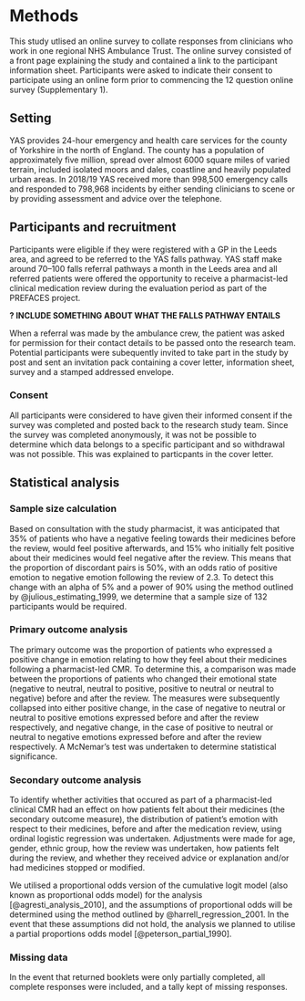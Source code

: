 # Methods {-}

This study utlised an online survey to collate responses from clinicians who work in one  regional NHS Ambulance Trust. The online survey consisted of a front page explaining the study and contained a link to the participant information sheet. Participants were asked to indicate their consent to participate using an online form prior to commencing the 12 question online survey (Supplementary 1).

## Setting {-}

YAS provides 24-hour emergency and health care services for the county of Yorkshire in the north of England. The county has a population of approximately five million, spread over almost 6000 square miles of varied terrain, included isolated moors and dales, coastline and heavily populated urban areas. In 2018/19 YAS received more than 998,500 emergency calls and responded to 798,968 incidents by either sending clinicians to scene or by providing assessment and advice over the telephone.

## Participants and recruitment {-}

Participants were eligible if they were registered with a GP in the Leeds area, and agreed to be referred to the YAS falls pathway. YAS staff make around 70–100 falls referral pathways a month in the Leeds area and all referred patients were offered the opportunity to receive a pharmacist-led clinical medication review during the evaluation period as part of the PREFACES project.

**? INCLUDE SOMETHING ABOUT WHAT THE FALLS PATHWAY ENTAILS** 

When a referral was made by the ambulance crew, the patient was asked for permission for their contact details to be passed onto the research team. Potential participants were subequently invited to take part in the study by post and sent an invitation pack containing a cover letter, information sheet, survey and a stamped addressed envelope.

### Consent 
All participants were considered to have given their informed consent if the survey was completed and posted back to the research study team. Since the survey was completed anonymously, it was not be possible to determine which data belongs to a specific participant and so withdrawal was not possible. This was explained to particpants in the cover letter.


## Statistical analysis {-}

### Sample size calculation {-}

Based on consultation with the study pharmacist, it was anticipated that 35% of patients who have a negative feeling towards their medicines before the review, would feel positive afterwards, and 15% who initially felt positive about their medicines would feel negative after the review. This means that the proportion of discordant pairs is 50%, with an odds ratio of positive emotion to negative emotion following the review of 2.3. To detect this change with an alpha of 5% and a power of 90% using the method outlined by @julious_estimating_1999, we determine that a sample size of 132 participants would be required.

### Primary outcome analysis {-}

The primary outcome was the proportion of patients who expressed a positive change in emotion relating to how they feel about their medicines following a pharmacist-led CMR. To determine this, a comparison was made between the proportions of patients who changed their emotional state (negative to neutral, neutral to positive, positive to neutral or neutral to negative) before and after the review. The measures were subsequently collapsed into either positive change, in the case of negative to neutral or neutral to positive emotions expressed before and after the review respectively, and negative change, in the case of positive to neutral or neutral to negative emotions expressed before and after the review respectively. A McNemar’s test was undertaken to determine statistical significance.

### Secondary outcome analysis {-}

To identify whether activities that occured as part of a pharmacist-led clinical CMR had an effect on how patients felt about their medicines (the secondary outcome measure), the distribution of patient’s emotion with respect to their medicines, before and after the medication review, using ordinal logistic regression was undertaken. Adjustments were made for age, gender, ethnic group, how the review was undertaken, how patients felt during the review, and whether they received advice or explanation and/or had medicines stopped or modified.

We utilised a proportional odds version of the cumulative logit model (also known as proportional odds model) for the analysis [@agresti_analysis_2010], and the assumptions of proportional odds will be determined using the method outlined by @harrell_regression_2001. In the event that these assumptions did not hold, the analysis we planned to utilise a partial proportions odds model [@peterson_partial_1990].


### Missing data {-}

In the event that returned booklets were only partially completed, all complete responses were included, and a tally kept of missing responses.


